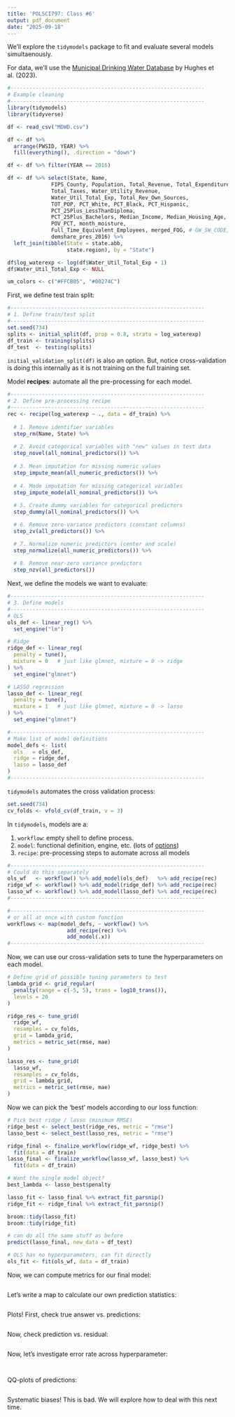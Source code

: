 ```yaml
---
title: 'POLSCI797: Class #6'
output: pdf_document
date: "2025-09-18"
---
```


We'll explore the `tidymodels` package to fit and evaluate several models simultaenously.

For data, we'll use the [Municipal Drinking Water Database](https://dataverse.harvard.edu/dataset.xhtml?persistentId=doi:10.7910/DVN/DFB6NG) by Hughes et al. (2023).

```r
#--------------------------------------------------------------
# Example cleaning
#--------------------------------------------------------------
library(tidymodels)
library(tidyverse)

df <- read_csv("MDWD.csv")

df <- df %>%
  arrange(PWSID, YEAR) %>%
  fill(everything(), .direction = "down")

df <- df %>% filter(YEAR == 2016)

df <- df %>% select(State, Name,
              FIPS_County, Population, Total_Revenue, Total_Expenditure,
              Total_Taxes, Water_Utility_Revenue,
              Water_Util_Total_Exp, Total_Rev_Own_Sources,
              TOT_POP, PCT_White, PCT_Black, PCT_Hispanic,
              PCT_25Plus_LessThanDiploma,
              PCT_25Plus_Bachelors, Median_Income, Median_Housing_Age,
              POV_PCT, month_moisture,
              Full_Time_Equivalent_Employees, merged_FOG, # GW_SW_CODE,
              demshare_pres_2016) %>% 
  left_join(tibble(State = state.abb,
                   state.region), by = "State")

df$log_waterexp <- log(df$Water_Util_Total_Exp + 1)
df$Water_Util_Total_Exp <- NULL

um_colors <- c("#FFCB05", "#00274C")
```

First, we define test train split:

```r
#--------------------------------------------------------------
# 1. Define train/test split
#--------------------------------------------------------------
set.seed(734)
splits <- initial_split(df, prop = 0.8, strata = log_waterexp)
df_train <- training(splits)
df_test  <- testing(splits)
```

`initial_validation_split(df)` is also an option. But, notice cross-validation is doing this internally as it is not training on the full training set.

Model **recipes**: automate all the pre-processing for each model.

```r
#--------------------------------------------------------------
# 2. Define pre-processing recipe
#--------------------------------------------------------------
rec <- recipe(log_waterexp ~ ., data = df_train) %>%
  
  # 1. Remove identifier variables
  step_rm(Name, State) %>%
  
  # 2. Avoid categorical variables with "new" values in test data
  step_novel(all_nominal_predictors()) %>%
  
  # 3. Mean imputation for missing numeric values
  step_impute_mean(all_numeric_predictors()) %>%
  
  # 4. Mode imputation for missing categorical variables
  step_impute_mode(all_nominal_predictors()) %>%
  
  # 5. Create dummy variables for categorical predictors
  step_dummy(all_nominal_predictors()) %>% 

  # 6. Remove zero-variance predictors (constant columns)
  step_zv(all_predictors()) %>% 

  # 7. Normalize numeric predictors (center and scale)
  step_normalize(all_numeric_predictors()) %>% 
  
  # 8. Remove near-zero variance predictors 
  step_nzv(all_predictors())
```

Next, we define the models we want to evaluate:

```r
#--------------------------------------------------------------
# 3. Define models
#--------------------------------------------------------------
# OLS
ols_def <- linear_reg() %>%
  set_engine("lm")

# Ridge
ridge_def <- linear_reg(
  penalty = tune(),
  mixture = 0   # just like glmnet, mixture = 0 -> ridge
) %>% 
  set_engine("glmnet")

# LASSO regression
lasso_def <- linear_reg(
  penalty = tune(),
  mixture = 1   # just like glmnet, mixture = 0 -> lasso
) %>% 
  set_engine("glmnet")

#--------------------------------------------------------------
# Make list of model definitions
model_defs <- list(
  ols   = ols_def,
  ridge = ridge_def,
  lasso = lasso_def
)
#--------------------------------------------------------------
```

`tidymodels` automates the cross validation process:

```r
set.seed(734)
cv_folds <- vfold_cv(df_train, v = 3)
```

In `tidymodels`, models are a:

1. `workflow`: empty shell to define process.
2. `model`: functional definition, engine, etc. (lots of [options](https://www.tidymodels.org/find/parsnip/))
3. `recipe`: pre-processing steps to automate across all models

```r
#--------------------------------------------------------------
# Could do this separately
ols_wf   <- workflow() %>% add_model(ols_def)   %>% add_recipe(rec)
ridge_wf <- workflow() %>% add_model(ridge_def) %>% add_recipe(rec)
lasso_wf <- workflow() %>% add_model(lasso_def) %>% add_recipe(rec)
#--------------------------------------------------------------

#--------------------------------------------------------------
# or all at once with custom function
workflows <- map(model_defs, ~ workflow() %>%
                   add_recipe(rec) %>%
                   add_model(.x))
#--------------------------------------------------------------
```

Now, we can use our cross-validation sets to tune the hyperparameters on each model.

```r
# Define grid of possible tuning parameters to test
lambda_grid <- grid_regular(
  penalty(range = c(-5, 5), trans = log10_trans()), 
  levels = 20
)

ridge_res <- tune_grid(
  ridge_wf,
  resamples = cv_folds,
  grid = lambda_grid,
  metrics = metric_set(rmse, mae)
)

lasso_res <- tune_grid(
  lasso_wf,
  resamples = cv_folds,
  grid = lambda_grid,
  metrics = metric_set(rmse, mae)
)

```

Now we can pick the 'best' models according to our loss function:

```r
# Pick best ridge / lasso (minimum RMSE)
ridge_best <- select_best(ridge_res, metric = "rmse")
lasso_best <- select_best(lasso_res, metric = "rmse")

ridge_final <- finalize_workflow(ridge_wf, ridge_best) %>%
  fit(data = df_train)
lasso_final <- finalize_workflow(lasso_wf, lasso_best) %>%
  fit(data = df_train)

# Want the single model object?
best_lambda <- lasso_best$penalty

lasso_fit <- lasso_final %>% extract_fit_parsnip()
ridge_fit <- ridge_final %>% extract_fit_parsnip()

broom::tidy(lasso_fit)
broom::tidy(ridge_fit)

# can do all the same stuff as before
predict(lasso_final, new_data = df_test)
```

```r
# OLS has no hyperparameters, can fit directly
ols_fit <- fit(ols_wf, data = df_train)
```

Now, we can compute metrics for our final model:

```r

```

Let's write a map to calculate our own prediction statistics:

```r

```

Plots! First, check true answer vs. predictions:

```r

```

Now, check prediction vs. residual:

```r

```

Now, let's investigate error rate across hyperparameter:

```r

```

```r

```

QQ-plots of predictions:

```r

```

Systematic biases! This is bad. We will explore how to deal with this next time.
